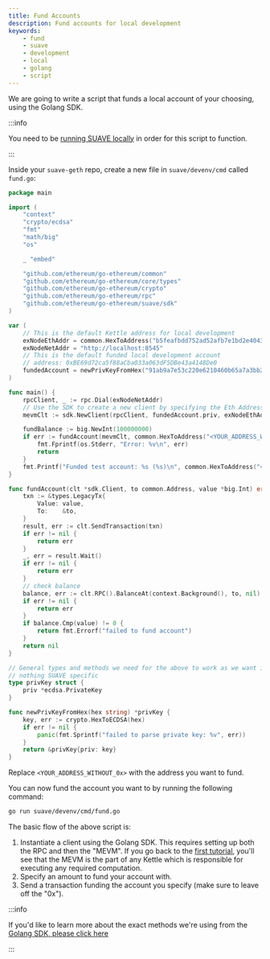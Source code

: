 ```yaml
---
title: Fund Accounts
description: Fund accounts for local development
keywords: 
    - fund
    - suave
    - development
    - local
    - golang
    - script
---
```


We are going to write a script that funds a local account of your choosing, using the Golang SDK.

:::info 

You need to be [running SUAVE locally](/tutorials/run-suave) in order for this script to function. 

:::

Inside your `suave-geth` repo, create a new file in `suave/devenv/cmd` called `fund.go`:

```go
package main

import (
	"context"
	"crypto/ecdsa"
	"fmt"
	"math/big"
	"os"

	_ "embed"

	"github.com/ethereum/go-ethereum/common"
	"github.com/ethereum/go-ethereum/core/types"
	"github.com/ethereum/go-ethereum/crypto"
	"github.com/ethereum/go-ethereum/rpc"
	"github.com/ethereum/go-ethereum/suave/sdk"
)

var (
	// This is the default Kettle address for local development
	exNodeEthAddr = common.HexToAddress("b5feafbdd752ad52afb7e1bd2e40432a485bbb7f")
	exNodeNetAddr = "http://localhost:8545"
	// This is the default funded local development account
	// address: 0xBE69d72ca5f88aCba033a063dF5DBe43a4148De0
	fundedAccount = newPrivKeyFromHex("91ab9a7e53c220e6210460b65a7a3bb2ca181412a8a7b43ff336b3df1737ce12")
)

func main() {
	rpcClient, _ := rpc.Dial(exNodeNetAddr)
	// Use the SDK to create a new client by specifying the Eth Address of the MEVM
	mevmClt := sdk.NewClient(rpcClient, fundedAccount.priv, exNodeEthAddr)

	fundBalance := big.NewInt(100000000)
	if err := fundAccount(mevmClt, common.HexToAddress("<YOUR_ADDRESS_WITHOUT_0x>"), fundBalance); err != nil {
		fmt.Fprintf(os.Stderr, "Error: %v\n", err)
		return
	}
	fmt.Printf("Funded test account: %s (%s)\n", common.HexToAddress("<YOUR_ADDRESS_WITHOUT_0x>"), fundBalance.String())
}

func fundAccount(clt *sdk.Client, to common.Address, value *big.Int) error {
	txn := &types.LegacyTx{
		Value: value,
		To:    &to,
	}
	result, err := clt.SendTransaction(txn)
	if err != nil {
		return err
	}
	_, err = result.Wait()
	if err != nil {
		return err
	}
	// check balance
	balance, err := clt.RPC().BalanceAt(context.Background(), to, nil)
	if err != nil {
		return err
	}
	if balance.Cmp(value) != 0 {
		return fmt.Errorf("failed to fund account")
	}
	return nil
}

// General types and methods we need for the above to work as we want it to,
// nothing SUAVE specific
type privKey struct {
	priv *ecdsa.PrivateKey
}

func newPrivKeyFromHex(hex string) *privKey {
	key, err := crypto.HexToECDSA(hex)
	if err != nil {
		panic(fmt.Sprintf("failed to parse private key: %v", err))
	}
	return &privKey{priv: key}
}
```

Replace `<YOUR_ADDRESS_WITHOUT_0x>` with the address you want to fund.

You can now fund the account you want to by running the following command:

```bash
go run suave/devenv/cmd/fund.go
```

The basic flow of the above script is:

1. Instantiate a client using the Golang SDK. This requires setting up both the RPC and then the "MEVM". If you go back to the [first tutorial](/tutorials/run-suave), you'll see that the MEVM is the part of any Kettle which is responsible for executing any required computation.
2. Specify an amount to fund your account with.
3. Send a transaction funding the account you specify (make sure to leave off the "0x").

:::info

If you'd like to learn more about the exact methods we're using from the [Golang SDK, please click here](/explanations/golang-sdk)

:::

